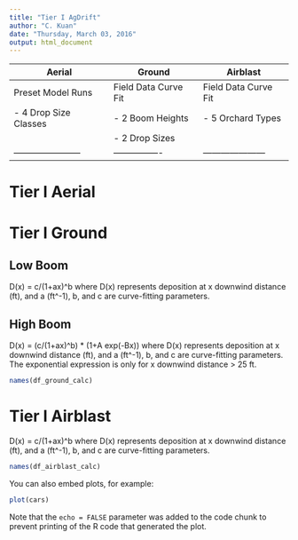 ---
title: "Tier I AgDrift"
author: "C. Kuan"
date: "Thursday, March 03, 2016"
output: html_document
---

| Aerial | Ground | Airblast |
|--------|--------|----------|
| Preset Model Runs | Field Data Curve Fit | Field Data Curve Fit |
| - 4 Drop Size Classes | - 2 Boom Heights | - 5 Orchard Types |
|                       | - 2 Drop Sizes |                     |
|-----------------------|----------------|---------------------|

# Tier I Aerial

# Tier I Ground
## Low Boom
D(x) = c/(1+ax)^b
where D(x) represents deposition at x downwind distance (ft), and a (ft^-1), b, and c are curve-fitting parameters.

## High Boom
D(x) = (c/(1+ax)^b) * (1+A exp(-Bx)) 
where D(x) represents deposition at x downwind distance (ft), and a (ft^-1), b, and c are curve-fitting parameters. The exponential expression is only for x downwind distance > 25 ft.

```{r, eval=TRUE}
names(df_ground_calc)
```

# Tier I Airblast
D(x) = c/(1+ax)^b
where D(x) represents deposition at x downwind distance (ft), and a (ft^-1), b, and c are curve-fitting parameters.


```{r, eval=TRUE}
names(df_airblast_calc)
```

You can also embed plots, for example:

```{r, echo=FALSE}
plot(cars)
```

Note that the `echo = FALSE` parameter was added to the code chunk to prevent printing of the R code that generated the plot.
